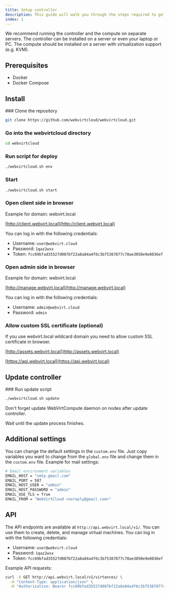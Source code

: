 ```yaml
---
title: Setup controller
description: This guide will walk you through the steps required to get your cloud platform up and running quickly. Whether you're a seasoned system administrator or a first-time user, this guide is designed to make the installation process as smooth as possible.
index: 1
---
```


<Note title="Recommended setup">
  We recommend running the controller and the compute on separate servers. The controller
  can be installed on a server or even your laptop or PC. The compute should be installed
  on a server with virtualization support (e.g. KVM).
</Note>

## Prerequisites

- Docker
- Docker Compose

## Install

<Steps>
### Clone the repository

```bash
git clone https://github.com/webvirtcloud/webvirtcloud.git
```

### Go into the webvirtcloud directory

```bash
cd webvirtcloud
```

### Run script for deploy

```bash
./webvirtcloud.sh env
```

### Start

```bash
./webvirtcloud.sh start
```

### Open client side in browser

Example for domain: webvirt.local

[http://client.webvirt.local](http://client.webvirt.local)

You can log in with the following credentials:

- Username: `user@webvirt.cloud`
- Password: `1qaz2wsx`
- Token: `fcc69bfad35527d087bf22a8a84a4f6c3b75387877c78ae3050e9e8036ef`

### Open admin side in browser

Example for domain: webvirt.local

[http://manage.webvirt.local](http://manage.webvirt.local)

You can log in with the following credentials:

- Username: `admin@webvirt.cloud`
- Password: `admin`

### Allow custom SSL certificate (optional)

<Note title="Warning">
  If you use webvirt.local wildcard domain you need to allow custom SSL certificate in
  browser.
</Note>

[http://assets.webvirt.local](http://assets.webvirt.local)

[https://api.webvirt.local](https://api.webvirt.local)

</Steps>

## Update controller

<Steps>
### Run update script

```bash
./webvirtcloud.sh update
```

<Note title="Warning">
  Don't forget update WebVirtCompute daemon on nodes after update controller.
</Note>

Wait until the update process finishes.

</Steps>

## Additional settings

You can change the default settings in the `custom.env` file. Just copy variables you want to change from the `global.env` file and change them in the `custom.env` file. Example for mail settings:

```bash
# Email environment variables
EMAIL_HOST = "smtp.gmail.com"
EMAIL_PORT = 587
EMAIL_HOST_USER = "admin"
EMAIL_HOST_PASSWORD = "admin"
EMAIL_USE_TLS = True
EMAIL_FROM = "WebVirtCloud <noreply@gmail.com>"
```

## API

The API endpoints are available at `http://api.webvirt.local/v1/`. You can use them to create, delete, and manage virtual machines. You can log in with the following credentials:

- Username: `user@webvirt.cloud`
- Password: `1qaz2wsx`
- Token: `fcc69bfad35527d087bf22a8a84a4f6c3b75387877c78ae3050e9e8036ef`

Example API requests:

```bash
curl -X GET http://api.webvirt.local/v1/virtances/ \
  -H "Content-Type: application/json" \
  -H "Authorization: Bearer fcc69bfad35527d087bf22a8a84a4f6c3b75387877c78ae3050e9e8036ef"
```
